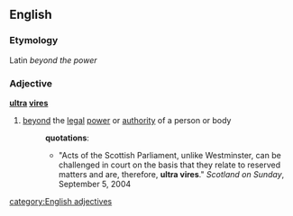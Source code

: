 ==English==
===Etymology===
Latin ''beyond the power''
===Adjective===
'''[[ultra]] [[vires]]'''
#[[beyond]] the [[legal]] [[power]] or [[authority]] of a person or body
#:'''quotations''':
#:*"Acts of the Scottish Parliament, unlike Westminster, can be challenged in court on the basis that they relate to reserved matters and are, therefore, '''ultra vires'''." ''Scotland on Sunday'', September 5, 2004

[[category:English adjectives]]